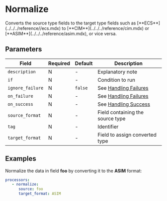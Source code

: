 # Normalize

<Synopsis>
Converts the source type fields to the target type fields such as [**ECS**](../../../reference//ecs.mdx) to [**CIM**](../../../reference/cim.mdx) or [**ASIM**](../../../reference/asim.mdx), or vice versa.
</Synopsis>

## Parameters

|Field|Required|Default|Description|
|---|---|---|---|
|`description`|N|-|Explanatory note|
|`if`|N|-|Condition to run|
|`ignore_failure`|N|`false`|See [Handling Failures](../handling-failures.mdx)|
|`on_failure`|N|-|See [Handling Failures](../handling-failures.mdx)|
|`on_success`|N|-|See [Handling Success](../handling-success.mdx)|
|`source_format`|N|-|Field containing the source type|
|`tag`|N|-|Identifier|
|`target_format`|N|-|Field to assign converted type|

## Examples

Normalize the data in field **foo** by converting it to the **ASIM** format:

```yaml
processors:
   - normalize:
      source: foo
      target_format: ASIM
```
